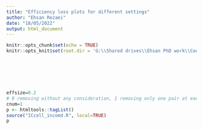 ```yaml
---
title: "Efficiency loss plots for different settings"
author: "Ehsan Rezaei"
date: "18/05/2022"
output: html_document
---
```


```r
knitr::opts_chunk$set(echo = TRUE)
knitr::opts_knit$set(root.dir = 'G:\\Shared drives\\Ehsan PhD work\\Codes\\Git\\Iterative-Removals-SW')
```

<br><br><br><br>
```r
effsize=0.2
# 0 removing without any consideration, 1 removing only one pair at each step
cnum=1
p <- htmltools::tagList()
source("ICcell_incomd.R", local=TRUE)
p
```

